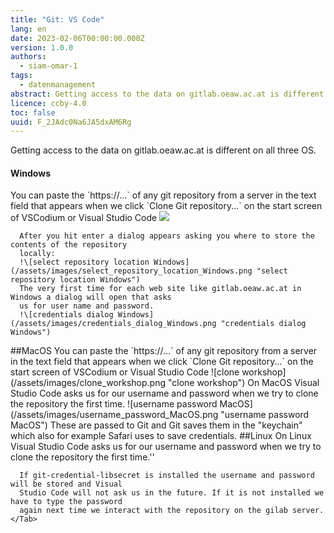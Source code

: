 ```yaml
---
title: "Git: VS Code"
lang: en
date: 2023-02-06T00:00:00.000Z
version: 1.0.0
authors:
  - siam-omar-1
tags:
  - datenmanagement
abstract: Getting access to the data on gitlab.oeaw.ac.at is different on all three OS.
licence: ccby-4.0
toc: false
uuid: F_2JAdc0Na6JA5dxAM6Rg
---
```

Getting access to the data on gitlab.oeaw.ac.at is different on all three OS.

#### Windows

You can paste the \`https://...\` of any git repository from a server in the text field that appears when we click \`Clone Git repository...\` on the start screen of VSCodium or Visual Studio Code
![](images/clone_workshop.png)

```
  After you hit enter a dialog appears asking you where to store the contents of the repository
  locally:
  !\[select repository location Windows](/assets/images/select_repository_location_Windows.png "select repository location Windows")
  The very first time for each web site like gitlab.oeaw.ac.at in Windows a dialog will open that asks
  us for user name and password.
  !\[credentials dialog Windows](/assets/images/credentials_dialog_Windows.png "credentials dialog Windows")
```

\##MacOS
      You can paste the \`https://...\` of any git repository from a server in the text field that appears
      when we click \`Clone Git repository...\` on the start screen of VSCodium or Visual Studio Code
      !\[clone workshop](/assets/images/clone_workshop.png "clone workshop")
      On MacOS Visual Studio Code asks us for our username and password when we try to clone the
      repository the first time.
      !\[username password MacOS](/assets/images/username_password_MacOS.png "username password MacOS")
      These are passed to Git and Git saves them in the "keychain" which also for example Safari
      uses to save credentials.
 ##Linux
      On Linux Visual Studio Code asks us for our username and password when we try to clone the
      repository the first time.''

<SideNote type="info">


```
  If git-credential-libsecret is installed the username and password will be stored and Visual
  Studio Code will not ask us in the future. If it is not installed we have to type the password
  again next time we interact with the repository on the gilab server.
</Tab>
```
</SideNote>
